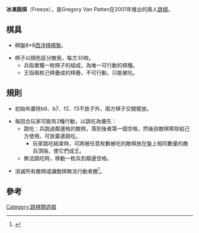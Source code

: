 '''冰凍跳棋'''（Freeze），是Gregory Van Patten在2001年推出的兩人[[跳棋|跳棋]]。

==棋具==

*棋盤8*8[[西洋棋|西洋棋]][[棋盤|棋盤]]。

*棋子以顏色區分敵我，每方30枚。
**兵指單獨一枚棋子的組成，為唯一可行動的棋種。
**王指兩枚己棋疊成的棋疊，不可行動，只能被吃。

==規則==
{{Chess diagram
| tright
|
|xo|oo|xo|oo|xo|oo|xo|oo
|oo|  |oo|xo|oo|xo|oo|xo
|xo|  |xo|oo|xo|oo|xo|oo
|oo|xo|oo|xo|oo|xo|oo|xo
|xo|oo|xo|oo|xo|oo|xo|oo
|oo|xo|oo|xo|oo|  |oo|xo
|xo|oo|xo|oo|xo|  |xo|oo
|oo|xo|oo|xo|oo|xo|oo|xo
| 初始布置
}}

*初始布置除b6、b7、f2、f3不放子外，兩方棋子交錯擺放。

*每回合玩家可能有2種行動，以跳吃為優先：
**跳吃：兵跳過鄰邊格的敵棋，落到後者第一個空格，然後該敵棋移除給己方使用。可放棄連跳吃。
***玩家跳吃結束時，可將被任意枚數被吃的敵棋放在盤上相同數量的敵兵頂端，使它們成王。
**無法跳吃時，移動一枚兵到鄰邊空格。

*消滅所有敵棋或讓敵棋無法行動者勝<ref>{{Cite web |url=http://boardgames.about.com/library/games/on/bl-8x8-freeze.htm |title=Freeze |accessdate=2012-02-10 |archive-date=2011-06-14 |archive-url=https://web.archive.org/web/20110614232455/http://boardgames.about.com/library/games/on/bl-8x8-freeze.htm |dead-url=no }}</ref>。

==參考==
<div class="references-small">
<references/>
</div>

[[Category:跳棋類遊戲|Category:跳棋類遊戲]]